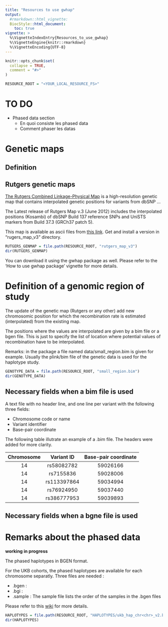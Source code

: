 ```yaml
---
title: "Resources to use gwhap"
output: 
  #rmarkdown::html_vignette:
  BiocStyle::html_document:
    toc: true
vignette: >
  %\VignetteIndexEntry{Resources_to_use_gwhap}
  %\VignetteEngine{knitr::rmarkdown}
  %\VignetteEncoding{UTF-8}
---
```


```r
knitr::opts_chunk$set(
  collapse = TRUE,
  comment = "#>"
)
```

```r
RESOURCE_ROOT = "<YOUR_LOCAL_RESOURCE_FS>"
```


# TO DO

* Phased data section
  * En quoi consiste les phased data
  * Comment phaser les datas


# Genetic maps

## Definition

## Rutgers genetic maps

<a href="http://compgen.rutgers.edu/rutgers_maps.shtml">The Rutgers Combined Linkage-Physical Map</a> is a high-resolution genetic map that contains interpolated genetic positions for variants from dbSNP ...

The Latest release of Rutgers Map v.3 (June 2012) includes the interpolated positions (Kosambi) of dbSNP Build 137 reference SNPs and UniSTS markers from Build 37.3 (GRCh37 patch 5).

This map is available as ascii files from <a href="http://compgen.rutgers.edu/downloads/rutgers_map_v3.zip">this link</a>. Get and install a version in "rugers_map_v3" directory.

```r
RUTGERS_GENMAP = file.path(RESOURCE_ROOT, "rutgers_map_v3")
dir(RUTGERS_GENMAP)
```

You can download it using the gwhap package as well. Please refer to the 'How to use gwhap package' vignette for more details.


# Definition of a genomic region of study

The update of the genetic map (Rutgers or any other) add new chromosomic position for which the recombination rate is estimated (interpolated) from the existing map.

The positions where the values are interpolated are given by a bim file or a bgen file. This is just to specify the list of location where potential values of recombination have to be interpolated.

Remarks: in the package a file named data/small_region.bim is given for example. Usually the plink/bim file of the genetic data is used for the haplotype study.


```r
GENOTYPE_DATA = file.path(RESOURCE_ROOT, "small_region.bim")
dir(GENOTYPE_DATA)
```


## Necessary fields when a bim file is used
A text file with no header line, and one line per variant with the following three fields:

* Chromosome code or name
* Variant identifier
* Base-pair coordinate

The following table illutrate an example of a .bim file. The headers were added for more clarity.

| Chromosome | Variant ID   | Base-pair coordinate |
| :--------: | :----------: | :-----------------:  |
|     14     | rs58082782   | 59026166             |
|     14     | rs7155836    | 59028006             |
|     14     | rs113397864  | 59034994             |
|     14     | rs76924950   | 59037440             |
|     14     | rs386777953  | 59039893             |

	


## Necessary fields when a bgne file is used

# Remarks about the phased data

**working in progress**

The phased haplotypes in BGEN format.

For the UKB cohorts, the phased haplotypes are available for each chromosome separatly.
Three files are needed :

* .bgen :
* .bgi :
* .sample : The sample file lists the order of the samples in the .bgen files

Please refer to this <a href="https://bitbucket.org/gavinband/bgen/wiki/BGEN_in_the_UK_Biobank">wiki</a> for more details.

```r
HAPLOTYPES = file.path(RESOURCE_ROOT, "HAPLOTYPES/ukb_hap_chr<chr>_v2.bgen")
dir(HAPLOTYPES)
```
